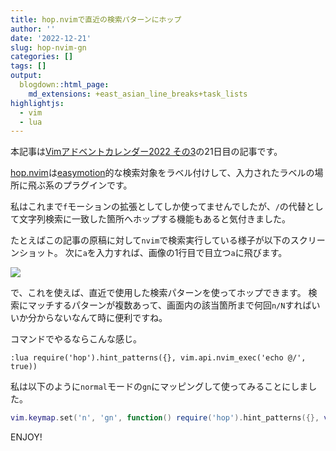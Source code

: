 ```yaml
---
title: hop.nvimで直近の検索パターンにホップ
author: ''
date: '2022-12-21'
slug: hop-nvim-gn
categories: []
tags: []
output:
  blogdown::html_page:
    md_extensions: +east_asian_line_breaks+task_lists
highlightjs:
  - vim
  - lua
---
```


本記事は[Vimアドベントカレンダー2022 その3](https://qiita.com/advent-calendar/2022/vim)の21日目の記事です。

[hop.nvim]は[easymotion]的な検索対象をラベル付けして、入力されたラベルの場所に飛ぶ系のプラグインです。

私はこれまで`f`モーションの拡張としてしか使ってませんでしたが、`/`の代替として文字列検索に一致した箇所へホップする機能もあると気付きました。

たとえばこの記事の原稿に対して`nvim`で検索実行している様子が以下のスクリーンショット。
次に`a`を入力すれば、画像の1行目で目立つ`a`に飛びます。

![](images/hop-pattern.png)

で、これを使えば、直近で使用した検索パターンを使ってホップできます。
検索にマッチするパターンが複数あって、画面内の該当箇所まで何回`n/N`すればいいか分からないなんて時に便利ですね。

コマンドでやるならこんな感じ。

``` vim
:lua require('hop').hint_patterns({}, vim.api.nvim_exec('echo @/', true))
```

私は以下のように`normal`モードの`gn`にマッピングして使ってみることにしました。

``` lua
vim.keymap.set('n', 'gn', function() require('hop').hint_patterns({}, vim.api.nvim_exec('echo @/', true)) end)
```

ENJOY!

[hop.nvim]: https://github.com/phaazon/hop.nvim

[easymotion]: https://github.com/easymotion/vim-easymotion
